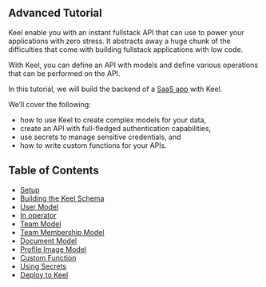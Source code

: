 ## Advanced Tutorial

Keel enable you with an instant fullstack API that can use to power your applications with zero stress. It abstracts away a huge chunk of the difficulties that come with building fullstack applications with low code.

With Keel, you can define an API with models and define various operations that can be performed on the API.

In this tutorial, we will build the backend of a [SaaS app](https://www.investopedia.com/terms/s/software-as-a-service-saas.asp) with Keel.

We’ll cover the following:

- how to use Keel to create complex models for your data,
- create an API with full-fledged authentication capabilities,
- use secrets to manage sensitive credentials, and
- how to write custom functions for your APIs.

## Table of Contents

- [Setup](advanced-tutorial/setup)
- [Building the Keel Schema](advanced-tutorial/keel-schema)
- [User Model](advanced-tutorial/user-model)
- [In operator](advanced-tutorial/in-operator)
- [Team Model](advanced-tutorial/team-model)
- [Team Membership Model](advanced-tutorial/teammebership-model)
- [Document Model](advanced-tutorial/document-model)
- [Profile Image Model](advanced-tutorial/profileimage-model)
- [Custom Function](advanced-tutorial/custom-function)
- [Using Secrets](advanced-tutorial/secrets)
- [Deploy to Keel](advanced-tutorial/deploy)
